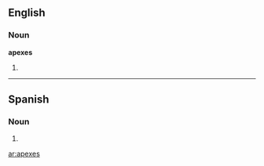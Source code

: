 ==English==

===Noun===
'''apexes'''

#{{plural of|apex}}

----
==Spanish==

===Noun===
{{infl|es|noun form|g=m|g2=p}}

# {{plural of|nocat=1|[[ápex#Spanish|ápex]]|lang=es}}

[[ar:apexes]]